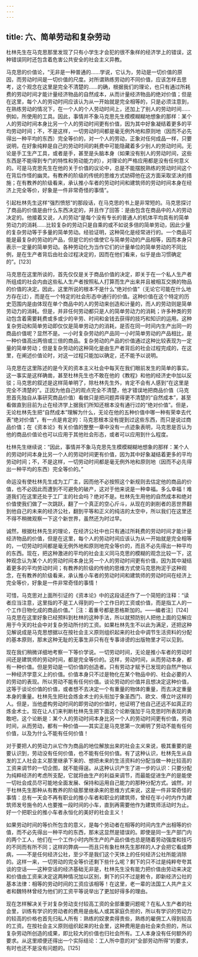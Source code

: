 ```yaml
---
---
---
```

title: 六、简单劳动和复杂劳动
---



杜林先生在马克思那里发现了只有小学生才会犯的很不象样的经济学上的错误，这种错误同时还包含着危害公共安全的社会主义异教。

马克思的价值论，“无非是一种普通的……学说，它认为，劳动是一切价值的原因，而劳动时间是一切价值的尺度。对所谓熟练劳动的不同价值，应该怎样去思考，这个观念在这里是完全不清楚的……的确，根据我们的理论，也只有通过所耗费的劳动时间才能计量经济物品的自然成本，从而计量经济物品的绝对价值；但是在这里，每个人的劳动时间应该认为从一开始就是完全相等的，只是必须注意到，在熟练劳动的情况下，在一个人的个人劳动时间上，还加上了别人的劳动时间……例如，所使用的工具。因此，事情并不象马克思先生模模糊糊地想象的那样：某个人的劳动时间本身比另一个人的劳动时间更有价值，因为其中好象凝结着更多的平均劳动时间；不，不是这样，一切劳动时间都是毫无例外地和原则地（因而不必先得出一种平均的东西）完全等价的，对一个人的劳动，正象对任何成品一样，只要说明，在好象纯粹是自己的劳动时间的耗费中可能隐藏着多少别人的劳动时间。无论是手工生产工具，或者是手，甚至是头脑本身（如果没有别人的劳动时间，这些东西是不能得到专门的特性和劳动能力的），对理论的严格应用都是没有任何意义的。可是马克思先生在他的关于价值的议论中，总是不能摆脱熟练的劳动时间这个在背后作怪的幽灵。有教养的阶级的传统的思维方式妨碍他在这方面采取坚决的措施；在有教养的阶级看来，承认推小车者的劳动时间和建筑师的劳动时间本身在经济上完全等价，好象是一件非常奇怪的事情”。

引起杜林先生这样“强烈愤怒”的那段话，在马克思的书上是非常短的。马克思探讨了商品的价值是由什么东西决定的，并且作了回答：是由包含在商品中的人的劳动决定的。他接着又说，人的劳动“是每个没有专长的普通人的机体平均具有的简单劳动力的消耗……比较复杂的劳动只是自乘的或不如说多倍的简单劳动，因此少量的复杂劳动等于多量的简单劳动。经验证明，这种简化是经常进行的。一个商品可能是最复杂的劳动的产品，但是它的价值使它与简单劳动的产品相等，因而本身只表示一定量的简单劳动。各种劳动化为当作它们的计量单位的简单劳动的不同比例，是在生产者背后由社会过程决定的，因而在他们看来，似乎是由习惯确定的”。[123]

马克思在这里所谈的，首先仅仅是关于商品价值的决定，即关于在一个私人生产者所组成的社会内由这些私人生产者按照私人打算而生产出来并且被相互交换的物品的价值的决定。因此，这里所说的根本不是什么“绝对价值”（无论它可能在什么地方存在过），而是在一个特定的社会形态中通行的价值。这种价值在这个特定的历史范围内是由体现在单个商品中的人的劳动来创造和计量的，而人的劳动则是简单劳动力的消耗。但是，并非任何劳动都只是人的简单劳动力的消耗；许多种类的劳动包含着需要耗费或多或少的辛劳、时间和金钱去获得的技巧和知识的运用。这种复杂劳动和简单劳动即仅仅是简单劳动力的消耗，是否在同一时间内生产出同一的商品价值呢？显然不是。一小时复杂劳动的产品同一小时简单劳动的产品相比，是一种价值高出两倍或三倍的商品。复杂劳动的产品的价值通过这种比较表现为一定量的简单劳动；但是复杂劳动的这种简化是由生产者背后的社会过程完成的，在这里，在阐述价值论时，对这一过程只能加以确定，还不能予以说明。

马克思在这里陈述的是今天的资本主义社会中每天在我们眼前发生的简单的事实。这一事实是这样确凿，甚至杜林先生也不敢在他的《教程》和他的经济史中加以反驳；马克思的叙述是这样简单明了，除杜林先生外，肯定不会有人感到“在这里是完全不清楚的”。正因为他自己的观点完全不清楚，他才错误地把商品价值（马克思首先独自从事研究商品价值）看做只是把问题弄得更不清楚的“自然成本”，甚至看做直到目前为止在经济学上据我们所知还根本没有通行过的“绝对价值”。但是，无论杜林先生把“自然成本”理解为什么，无论在他的五种价值中哪一种有荣幸去代表“绝对价值”，有一点是肯定的：马克思根本没有提到过这些东西，而只是说过商品价值；在《资本论》有关价值的整整一章中没有一点迹象表明，马克思是否认为他的商品价值论也可以应用于其他社会形态，或者可以应用到什么程度。

杜林先生继续说：“因此，事情并不象马克思先生模模糊糊地想象的那样：某个人的劳动时间本身比另一个人的劳动时间更有价值，因为其中好象凝结着更多的平均劳动时间；不，不是这样，一切劳动时间都是毫无例外地和原则地（因而不必先得出一种平均的东西）完全等价的。”

命运没有使杜林先生成为工厂主，因而他不必按照这个新规则去估定他的商品的价值，也不必因此而遭到不可避免的破产，这对于他来说是一种幸福。多么幸福！难道我们在这里还处于工厂主的社会吗？绝对不是。杜林先生用他的自然成本和绝对价值使我们做了一次跳跃，翻了一个真正的空心斤斗，从现在的剥削者的恶世界翻到他自己的未来的经济公社，翻到平等和正义的纯洁的太空中，所以我们在这里还不得不稍微观察一下这个新世界，虽然还为时过早。

诚然，根据杜林先生的理论，在经济公社中也只有通过所耗费的劳动时间才能计量经济物品的价值，但是在这里，每个人的劳动时间应该认为从一开始就是完全相等的，一切劳动时间都是毫无例外地和原则地完全等价的，而且不必先得出一种平均的东西。现在，把这种激进的平均的社会主义同马克思的模糊的观念比较一下，这种观念认为某个人的劳动时间本身比另一个人的劳动时间更有价值，因为其中凝结着更多的平均劳动时间；有教养的阶级的传统的思维方式使马克思拘泥于这种观念，在有教养的阶级看来，承认推小车者的劳动时间和建筑师的劳动时间在经济上完全等价，好象是一件非常奇怪的事情！

可惜，马克思对上面所引证的《资本论》中的这段话还作了一个简短的注释：“读者应当注意，这里指的不是工人得到的一个工作日的工资或价值，而是指工人的一个工作日物化成的商品价值。”［注：着重号都是恩格斯加的。——编者注］[124]马克思在这里好象已经预料到杜林的这种手法，所以就预防别人把他上面的见解应用于今天的社会中对复杂劳动所付的工资。如果杜林先生不以此为满足，还把这种见解说成是马克思想据以在按社会主义原则组织起来的社会中调节生活资料的分配的基本原则，那末这种无耻的无事生非只有在专事诽谤的出版物里才可以见到。

现在我们稍微详细地考察一下等价学说。一切劳动时间，无论是推小车者的劳动时间还是建筑师的劳动时间，都是完全等价的。这样，劳动时间，从而劳动本身，都有一种价值。但是劳动是一切价值的创造者。只有劳动才赋予已发现的自然产物以一种经济学意义上的价值。价值本身只不过是物化在某个物品中的、社会必要的人的劳动的表现。所以劳动不能有任何价值。谈论劳动的价值并且想决定这种价值，这等于谈论价值的价值，或者想不去决定一个有重量的物体的重量，而去决定重量本身的重量。杜林先生把社会炼金术士的头衔加于象圣西门、欧文、傅立叶这样的人。但是，当他虚构劳动时间的即劳动的价值时，他证明了他自己还远不如真正的炼金术士。现在让人们来判断杜林先生把下面这个论断强加于马克思时所表现的勇敢吧，这个论断是：某个人的劳动时间本身比另一个人的劳动时间更有价值，劳动时间，从而劳动，都有一种价值——其实正是马克思第一次阐明了劳动不能有任何价值，以及为什么不能有任何价值！

对于要把人的劳动力从它作为商品的地位解放出来的社会主义来说，极其重要的是要认识到，劳动没有任何价值，也不能有任何价值。有了这种认识，杜林先生从自发的工人社会主义那里继承下来的、想把未来的生活资料的分配当做一种比较高的工资来调节的一切企图，就不能得逞。从这种认识产生了进一步的认识：只要分配为纯粹经济的考虑所支配，它就将由生产的利益来调节，而最能促进生产的是能使一切社会成员尽可能地全面发展、保持和运用自己能力的那种分配方式。诚然，对于杜林先生那种从有教养的阶级那里继承来的思维方式来说，这是一件非常奇怪的事情：总有一天会不再有职业的推小车者和职业的建筑师，曾经在半小时内作为建筑师发号施令的人也要推一段时间的小车，直到再需要他作为建筑师活动时为止。好一个把职业的推小车者永恒化的美好的社会主义！

如果劳动时间的等价所包含的意义，是每个劳动者在相等的时间内生产出相等的价值，而不必先得出一种平均的东西，那末这显然是错误的。即使是同一生产部门内的两个工人，他们在一个工作小时内所生产的产品价值也总是随着劳动强度和技巧的不同而有所不同；这样的弊病——而且只有象杜林先生那样的人才会把它看成弊病，——不是任何经济公社，至少不是我们这个天体上的任何经济公社所能消除的。这样一来，一切劳动的完全等价还剩下些什么呢？剩下的只不过是纯粹夸夸其谈的空话——这种空话的经济基础无非是，杜林先生没有能力把价值由劳动来决定和价值由工资来决定这两种情况加以区别，剩下的只不过是敕令，即新经济公社的基本法律：相等的劳动时间的工资应该相等！在这里，老一辈的法国工人共产主义者和魏特林曾经为他们的工资平等说举出了更加好得多的理由。

现在怎样解决关于对复杂劳动支付较高工资的全部重要问题呢？在私人生产者的社会里，训练有学识的劳动者的费用是由私人或其家庭负担的，所以有学识的劳动力的较高的价格也首先归私人所有：熟练的奴隶卖得贵些，熟练的雇佣工人得到较高的工资。在按社会主义原则组织起来的社会里，这种费用是由社会来负担的，所以复杂劳动所创造的成果，即比较大的价值也归社会所有。工人本身没有任何额外的要求。从这里顺便还得出一个实际结论：工人所中意的对“全部劳动所得”的要求，有时也还不是没有问题的。[125]